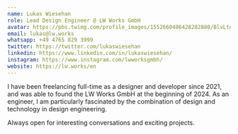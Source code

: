 ```yaml
---
name: Lukas Wiesehan
role: Lead Design Engineer @ LW Works GmbH
avatar: https://pbs.twimg.com/profile_images/1552660486428282880/BlvLtgJe_400x400.jpg
email: lukas@lw.works
whatsapp: +49 4765 829 3999
twitter: https://twitter.com/lukaswiesehan
linkedin: https://www.linkedin.com/in/lukaswiesehan/
instagram: https://www.instagram.com/lwworksgmbh/
website: https://lw.works/en
---
```


I have been freelancing full-time as a designer and developer since 2021, and was able to found the LW Works GmbH at the beginning of 2024. As an engineer, I am particularly fascinated by the combination of design and technology in design engineering.

Always open for interesting conversations and exciting projects.
